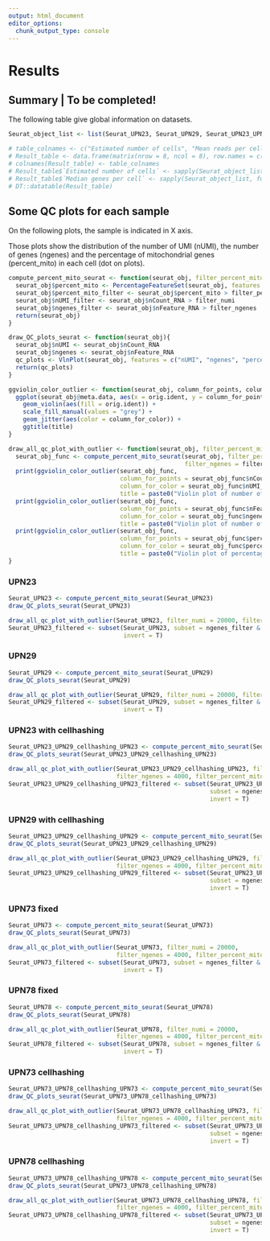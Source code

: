 ```yaml
---
output: html_document
editor_options: 
  chunk_output_type: console
---
```

# Results

## Summary | To be completed!

The following table give global information on datasets.

```r
Seurat_object_list <- list(Seurat_UPN23, Seurat_UPN29, Seurat_UPN23_UPN29_cellhashing_UPN23, Seurat_UPN23_UPN29_cellhashing_UPN29, Seurat_UPN73, Seurat_UPN78, Seurat_UPN73_UPN78_cellhashing_UPN73, Seurat_UPN73_UPN78_cellhashing_UPN78)

# table_colnames <- c("Estimated number of cells", "Mean reads per cell", "Median genes per cell", "Sequencing saturation", "Read mapped confidently to genome", "Fraction reads in cells", "Total genes detected", "Median UMI counts per cell")
# Result_table <- data.frame(matrix(nrow = 8, ncol = 8), row.names = c("UPN23", "UPN29", "UPN23_cellhashing", "UPN29_cellhashing", "UPN73", "UPN78", "UPN73_cellhashing", "UPN78_cellhashing"))
# colnames(Result_table) <- table_colnames
# Result_table$`Estimated number of cells` <- sapply(Seurat_object_list, ncol)
# Result_table$`Median genes per cell` <- sapply(Seurat_object_list, function(x){median(x$nFeature_RNA)})
# DT::datatable(Result_table)
```

## Some QC plots for each sample

On the following plots, the sample is indicated in X axis.

Those plots show the distribution of the number of UMI (nUMI), the number of genes (ngenes) and the percentage of mitochondrial genes (percent_mito) in each cell (dot on plots).

```r
compute_percent_mito_seurat <- function(seurat_obj, filter_percent_mito= 25, filter_ngenes = 2000, filter_numi = 4000){
  seurat_obj$percent_mito <- PercentageFeatureSet(seurat_obj, features = grep("^MT-", rownames(seurat_obj@assays$RNA@data)))
  seurat_obj$percent_mito_filter <- seurat_obj$percent_mito > filter_percent_mito
  seurat_obj$nUMI_filter <- seurat_obj$nCount_RNA > filter_numi
  seurat_obj$ngenes_filter <- seurat_obj$nFeature_RNA > filter_ngenes
  return(seurat_obj)
}

draw_QC_plots_seurat <- function(seurat_obj){
  seurat_obj$nUMI <- seurat_obj$nCount_RNA
  seurat_obj$ngenes <- seurat_obj$nFeature_RNA
  qc_plots <- VlnPlot(seurat_obj, features = c("nUMI", "ngenes", "percent_mito"))
  return(qc_plots)
}

ggviolin_color_outlier <- function(seurat_obj, column_for_points, column_for_color, title = "Violin plot"){
  ggplot(seurat_obj@meta.data, aes(x = orig.ident, y = column_for_points)) + 
    geom_violin(aes(fill = orig.ident)) + 
    scale_fill_manual(values = "grey") + 
    geom_jitter(aes(color = column_for_color)) + 
    ggtitle(title)
}

draw_all_qc_plot_with_outlier <- function(seurat_obj, filter_percent_mito= 25, filter_ngenes = 2000, filter_numi = 4000){
  seurat_obj_func <- compute_percent_mito_seurat(seurat_obj, filter_percent_mito = filter_percent_mito, 
                                                 filter_ngenes = filter_ngenes, filter_numi = filter_numi)
  print(ggviolin_color_outlier(seurat_obj_func, 
                               column_for_points = seurat_obj_func$nCount_RNA, 
                               column_for_color = seurat_obj_func$nUMI_filter, 
                               title = paste0("Violin plot of number of UMI, blue dot represent outliers that will be removed")))
  print(ggviolin_color_outlier(seurat_obj_func, 
                               column_for_points = seurat_obj_func$nFeature_RNA, 
                               column_for_color = seurat_obj_func$ngenes_filter, 
                               title = paste0("Violin plot of number of genes, blue dot represent outliers that will be removed")))
  print(ggviolin_color_outlier(seurat_obj_func, 
                               column_for_points = seurat_obj_func$percent_mito, 
                               column_for_color = seurat_obj_func$percent_mito_filter, 
                               title = paste0("Violin plot of percentage of mitochondrial genes, blue dot represent outliers that will be removed")))
}
```

### UPN23

```r
Seurat_UPN23 <- compute_percent_mito_seurat(Seurat_UPN23)
draw_QC_plots_seurat(Seurat_UPN23)

draw_all_qc_plot_with_outlier(Seurat_UPN23, filter_numi = 20000, filter_ngenes = 4000, filter_percent_mito = 25)
Seurat_UPN23_filtered <- subset(Seurat_UPN23, subset = ngenes_filter & nUMI_filter & percent_mito_filter,
                                invert = T)
```

### UPN29

```r
Seurat_UPN29 <- compute_percent_mito_seurat(Seurat_UPN29)
draw_QC_plots_seurat(Seurat_UPN29)

draw_all_qc_plot_with_outlier(Seurat_UPN29, filter_numi = 20000, filter_ngenes = 4000, filter_percent_mito = 20)
Seurat_UPN29_filtered <- subset(Seurat_UPN29, subset = ngenes_filter & nUMI_filter & percent_mito_filter,
                                invert = T)
```

### UPN23 with cellhashing

```r
Seurat_UPN23_UPN29_cellhashing_UPN23 <- compute_percent_mito_seurat(Seurat_UPN23_UPN29_cellhashing_UPN23)
draw_QC_plots_seurat(Seurat_UPN23_UPN29_cellhashing_UPN23)

draw_all_qc_plot_with_outlier(Seurat_UPN23_UPN29_cellhashing_UPN23, filter_numi = 20000, 
                              filter_ngenes = 4000, filter_percent_mito = 25)
Seurat_UPN23_UPN29_cellhashing_UPN23_filtered <- subset(Seurat_UPN23_UPN29_cellhashing_UPN23, 
                                                        subset = ngenes_filter & nUMI_filter & percent_mito_filter,
                                                        invert = T)
```

### UPN29 with cellhashing

```r
Seurat_UPN23_UPN29_cellhashing_UPN29 <- compute_percent_mito_seurat(Seurat_UPN23_UPN29_cellhashing_UPN29)
draw_QC_plots_seurat(Seurat_UPN23_UPN29_cellhashing_UPN29)

draw_all_qc_plot_with_outlier(Seurat_UPN23_UPN29_cellhashing_UPN29, filter_numi = 20000, 
                              filter_ngenes = 4000, filter_percent_mito = 20)
Seurat_UPN23_UPN29_cellhashing_UPN29_filtered <- subset(Seurat_UPN23_UPN29_cellhashing_UPN29, 
                                                        subset = ngenes_filter & nUMI_filter & percent_mito_filter,
                                                        invert = T)
```

### UPN73 fixed

```r
Seurat_UPN73 <- compute_percent_mito_seurat(Seurat_UPN73)
draw_QC_plots_seurat(Seurat_UPN73)

draw_all_qc_plot_with_outlier(Seurat_UPN73, filter_numi = 20000, 
                              filter_ngenes = 4000, filter_percent_mito = 25)
Seurat_UPN73_filtered <- subset(Seurat_UPN73, subset = ngenes_filter & nUMI_filter & percent_mito_filter,
                                invert = T)
```

### UPN78 fixed

```r
Seurat_UPN78 <- compute_percent_mito_seurat(Seurat_UPN78)
draw_QC_plots_seurat(Seurat_UPN78)

draw_all_qc_plot_with_outlier(Seurat_UPN78, filter_numi = 20000, 
                              filter_ngenes = 4000, filter_percent_mito = 25)
Seurat_UPN78_filtered <- subset(Seurat_UPN78, subset = ngenes_filter & nUMI_filter & percent_mito_filter,
                                invert = T)
```

### UPN73 cellhashing

```r
Seurat_UPN73_UPN78_cellhashing_UPN73 <- compute_percent_mito_seurat(Seurat_UPN73_UPN78_cellhashing_UPN73)
draw_QC_plots_seurat(Seurat_UPN73_UPN78_cellhashing_UPN73)

draw_all_qc_plot_with_outlier(Seurat_UPN73_UPN78_cellhashing_UPN73, filter_numi = 20000, 
                              filter_ngenes = 4000, filter_percent_mito = 20)
Seurat_UPN73_UPN78_cellhashing_UPN73_filtered <- subset(Seurat_UPN73_UPN78_cellhashing_UPN73, 
                                                        subset = ngenes_filter & nUMI_filter & percent_mito_filter,
                                                        invert = T)
```

### UPN78 cellhashing

```r
Seurat_UPN73_UPN78_cellhashing_UPN78 <- compute_percent_mito_seurat(Seurat_UPN73_UPN78_cellhashing_UPN78)
draw_QC_plots_seurat(Seurat_UPN73_UPN78_cellhashing_UPN78)

draw_all_qc_plot_with_outlier(Seurat_UPN73_UPN78_cellhashing_UPN78, filter_numi = 20000, 
                              filter_ngenes = 4000, filter_percent_mito = 20)
Seurat_UPN73_UPN78_cellhashing_UPN78_filtered <- subset(Seurat_UPN73_UPN78_cellhashing_UPN78, 
                                                        subset = ngenes_filter & nUMI_filter & percent_mito_filter,
                                                        invert = T)
```